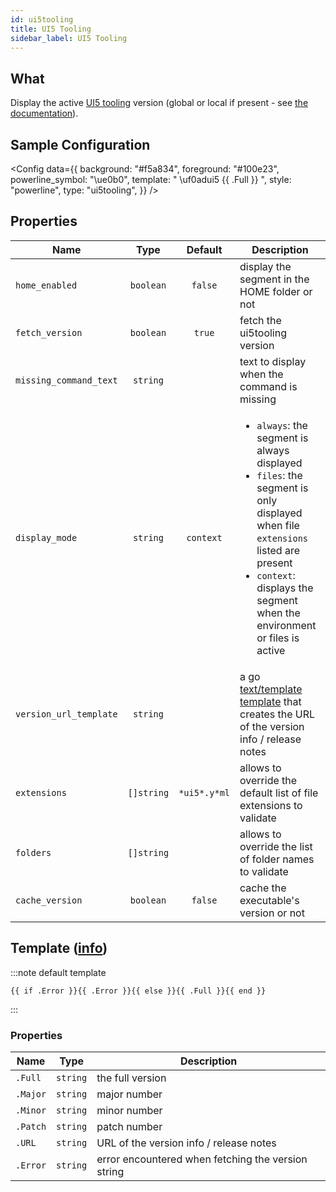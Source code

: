```yaml
---
id: ui5tooling
title: UI5 Tooling
sidebar_label: UI5 Tooling
---
```


## What

Display the active [UI5 tooling][ui5-homepage] version (global or local if present -
see [the documentation][ui5-version-help]).

## Sample Configuration


<Config
  data={{
    background: "#f5a834",
    foreground: "#100e23",
    powerline_symbol: "\ue0b0",
    template: " \uf0adui5 {{ .Full }} ",
    style: "powerline",
    type: "ui5tooling",
  }}
/>

## Properties

| Name                   | Type       | Default      | Description                                                                                                                                                                                                                          |
| ---------------------- | :--------: | :----------: | ------------------------------------------------------------------------------------------------------------------------------------------------------------------------------------------------------------------------------------ |
| `home_enabled`         | `boolean`  | `false`      | display the segment in the HOME folder or not                                                                                                                                                                                        |
| `fetch_version`        | `boolean`  | `true`       | fetch the ui5tooling version                                                                                                                                                                                                            |
| `missing_command_text` | `string`   |              | text to display when the command is missing                                                                                                                                                                                          |
| `display_mode`         | `string`   | `context`    | <ul><li>`always`: the segment is always displayed</li><li>`files`: the segment is only displayed when file `extensions` listed are present</li><li>`context`: displays the segment when the environment or files is active</li></ul> |
| `version_url_template` | `string`   |              | a go [text/template][go-text-template] [template][templates] that creates the URL of the version info / release notes                                                                                                                |
| `extensions`           | `[]string` | `*ui5*.y*ml` | allows to override the default list of file extensions to validate                                                                                                                                                                   |
| `folders`              | `[]string` |              | allows to override the list of folder names to validate                                                                                                                                                                              |
| `cache_version`        | `boolean`  | `false`      | cache the executable's version or not                                                                                                                                                                                                |

## Template ([info][templates])

:::note default template

```template
{{ if .Error }}{{ .Error }}{{ else }}{{ .Full }}{{ end }}
```

:::

### Properties

| Name     | Type     | Description                                        |
| -------- | -------- | -------------------------------------------------- |
| `.Full`  | `string` | the full version                                   |
| `.Major` | `string` | major number                                       |
| `.Minor` | `string` | minor number                                       |
| `.Patch` | `string` | patch number                                       |
| `.URL`   | `string` | URL of the version info / release notes            |
| `.Error` | `string` | error encountered when fetching the version string |

[go-text-template]: https://golang.org/pkg/text/template/
[templates]: /docs/configuration/templates
[ui5-homepage]: https://sap.github.io/ui5-tooling
[ui5-version-help]: https://sap.github.io/ui5-tooling/pages/CLI/#ui5-versions
